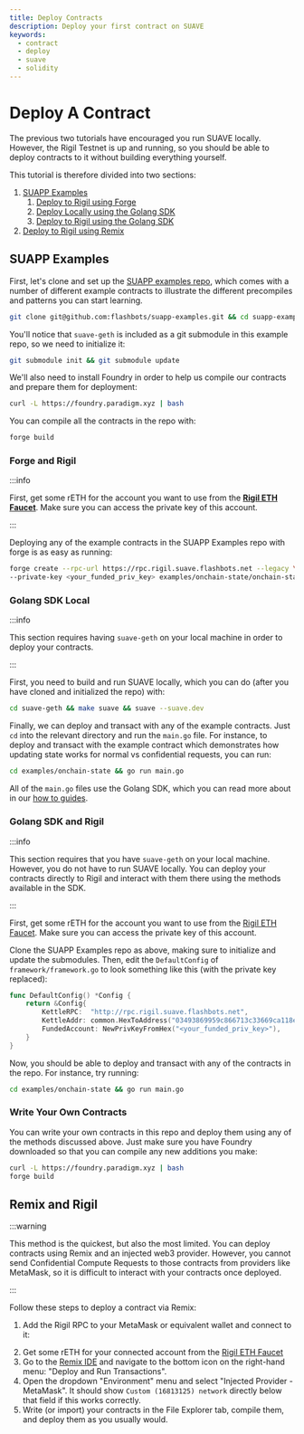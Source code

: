 ```yaml
---
title: Deploy Contracts
description: Deploy your first contract on SUAVE
keywords:
  - contract
  - deploy
  - suave
  - solidity
---
```



# Deploy A Contract

The previous two tutorials have encouraged you run SUAVE locally. However, the Rigil Testnet is up and running, so you should be able to deploy contracts to it without building everything yourself.

This tutorial is therefore divided into two sections:

1. [SUAPP Examples](#suapp-examples)
    1. [Deploy to Rigil using Forge](#forge-and-rigil)
    2. [Deploy Locally using the Golang SDK](#golang-sdk-local)
    3. [Deploy to Rigil using the Golang SDK](#golang-sdk-and-rigil)
2. [Deploy to Rigil using Remix](#remix-and-rigil)

## SUAPP Examples

First, let's clone and set up the [SUAPP examples repo](https://github.com/flashbots/suapp-examples/), which comes with a number of different example contracts to illustrate the different precompiles and patterns you can start learning.

```bash
git clone git@github.com:flashbots/suapp-examples.git && cd suapp-examples
```

You'll notice that `suave-geth` is included as a git submodule in this example repo, so we need to initialize it:

```bash
git submodule init && git submodule update
```

We'll also need to install Foundry in order to help us compile our contracts and prepare them for deployment:

```bash
curl -L https://foundry.paradigm.xyz | bash
```

You can compile all the contracts in the repo with:

```bash
forge build
```

### Forge and Rigil

:::info

First, get some rETH for the account you want to use from the **[Rigil ETH Faucet](https://faucet.rigil.suave.flashbots.net)**. Make sure you can access the private key of this account.

:::

Deploying any of the example contracts in the SUAPP Examples repo with forge is as easy as running:

```bash
forge create --rpc-url https://rpc.rigil.suave.flashbots.net --legacy \
--private-key <your_funded_priv_key> examples/onchain-state/onchain-state.sol:OnChainState
```

### Golang SDK Local

:::info

This section requires having `suave-geth` on your local machine in order to deploy your contracts.

:::

First, you need to build and run SUAVE locally, which you can do (after you have cloned and initialized the repo) with:

```bash 
cd suave-geth && make suave && suave --suave.dev
```

Finally, we can deploy and transact with any of the example contracts. Just `cd` into the relevant directory and run the `main.go` file. For instance, to deploy and transact with the example contract which demonstrates how updating state works for normal vs confidential requests, you can run:

```bash
cd examples/onchain-state && go run main.go
```

All of the `main.go` files use the Golang SDK, which you can read more about in our [how to guides](/explanations/golang-sdk).

### Golang SDK and Rigil

:::info

This section requires that you have `suave-geth` on your local machine. However, you do not have to run SUAVE locally. You can deploy your contracts directly to Rigil and interact with them there using the methods available in the SDK.

:::

First, get some rETH for the account you want to use from the [Rigil ETH Faucet](https://faucet.rigil.suave.flashbots.net). Make sure you can access the private key of this account.

Clone the SUAPP Examples repo as above, making sure to initialize and update the submodules. Then, edit the `DefaultConfig` of `framework/framework.go` to look something like this (with the private key replaced):

```go
func DefaultConfig() *Config {
	return &Config{
		KettleRPC:  "http://rpc.rigil.suave.flashbots.net",
		KettleAddr: common.HexToAddress("03493869959c866713c33669ca118e774a30a0e5"),
		FundedAccount: NewPrivKeyFromHex("<your_funded_priv_key>"),
	}
}
```

Now, you should be able to deploy and transact with any of the contracts in the repo. For instance, try running:

```bash
cd examples/onchain-state && go run main.go
```

### Write Your Own Contracts

You can write your own contracts in this repo and deploy them using any of the methods discussed above. Just make sure you have Foundry downloaded so that you can compile any new additions you make:

```bash
curl -L https://foundry.paradigm.xyz | bash
forge build
```

## Remix and Rigil

:::warning

This method is the quickest, but also the most limited. You can deploy contracts using Remix and an injected web3 provider. However, you cannot send Confidential Compute Requests to those contracts from providers like MetaMask, so it is difficult to interact with your contracts once deployed.

:::

Follow these steps to deploy a contract via Remix:

1. Add the Rigil RPC to your MetaMask or equivalent wallet and connect to it:

<RPCButton />

2. Get some rETH for your connected account from the [Rigil ETH Faucet](https://faucet.rigil.suave.flashbots.net)
3. Go to the [Remix IDE](http://remix.ethereum.org/) and navigate to the bottom icon on the right-hand menu: "Deploy and Run Transactions".
4. Open the dropdown "Environment" menu and select "Injected Provider - MetaMask". It should show `Custom (16813125) network` directly below that field if this works correctly.
5. Write (or import) your contracts in the File Explorer tab, compile them, and deploy them as you usually would.